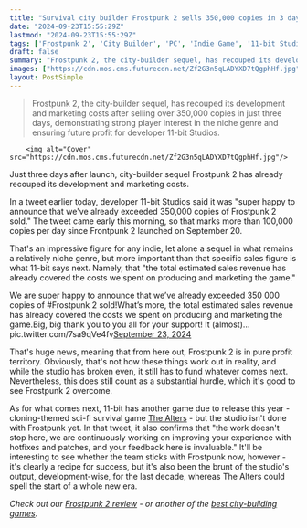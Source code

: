 ```yaml
---
title: "Survival city builder Frostpunk 2 sells 350,000 copies in 3 days, immediately covering its development and marketing costs: 'The work doesn't stop here'"
date: "2024-09-23T15:55:29Z"
lastmod: "2024-09-23T15:55:29Z"
tags: ['Frostpunk 2', 'City Builder', 'PC', 'Indie Game', '11-bit Studios', 'The Alters', 'Survival Game', 'Sci-Fi']
draft: false
summary: "Frostpunk 2, the city-builder sequel, has recouped its development and marketing costs after selling over 350,000 copies in just three days, demonstrating strong player interest in the niche genre and ensuring future profit for developer 11-bit Studios."
images: ["https://cdn.mos.cms.futurecdn.net/Zf2G3n5qLADYXD7tQgphHf.jpg"]
layout: PostSimple
---
```

> Frostpunk 2, the city-builder sequel, has recouped its development and marketing costs after selling over 350,000 copies in just three days, demonstrating strong player interest in the niche genre and ensuring future profit for developer 11-bit Studios.


        <img alt="Cover" src="https://cdn.mos.cms.futurecdn.net/Zf2G3n5qLADYXD7tQgphHf.jpg"/>
        
Just three days after launch, city-builder sequel Frostpunk 2 has already recouped its development and marketing costs.

In a tweet earlier today, developer 11-bit Studios said it was "super happy to announce that we've already exceeded 350,000 copies of Frostpunk 2 sold." The tweet came early this morning, so that marks more than 100,000 copies per day since Frontpunk 2 launched on September 20.

That's an impressive figure for any indie, let alone a sequel in what remains a relatively niche genre, but more important than that specific sales figure is what 11-bit says next. Namely, that "the total estimated sales revenue has already covered the costs we spent on producing and marketing the game."

We are super happy to announce that we’ve already exceeded 350 000 copies of #Frostpunk 2 sold!What’s more, the total estimated sales revenue has already covered the costs we spent on producing and marketing the game.Big, big thank you to you all for your support! It (almost)… pic.twitter.com/7sa9qVe4fv[September 23, 2024](https://twitter.com/frostpunkgame/status/1838181485859246232)

That's huge news, meaning that from here out, Frostpunk 2 is in pure profit territory. Obviously, that's not how these things work out in reality, and while the studio has broken even, it still has to fund whatever comes next. Nevertheless, this does still count as a substantial hurdle, which it's good to see Frostpunk 2 overcome. 

As for what comes next, 11-bit has another game due to release this year - cloning-themed sci-fi survival game [The Alters](https://www.gamesradar.com/games/survival/the-alters-feels-like-a-perfect-mix-of-sci-fi-survival-with-the-multiversal-chaos-of-everything-everywhere-all-at-once/) - but the studio isn't done with Frostpunk yet. In that tweet, it also confirms that "the work doesn't stop here, we are continuously working on improving your experience with hotfixes and patches, and your feedback here is invaluable." It'll be interesting to see whether the team sticks with Frostpunk now, however - it's clearly a recipe for success, but it's also been the brunt of the studio's output, development-wise, for the last decade, whereas The Alters could spell the start of a whole new era.

*Check out our *[<em>Frostpunk 2 review</em>](https://www.gamesradar.com/games/city-builder/frostpunk-2-review/)* - or another of the *[<em>best city-building games</em>](https://www.gamesradar.com/best-city-building-games/)*.*
        